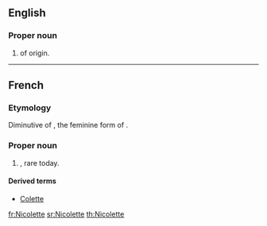 ==English==

===Proper noun===
{{en-proper noun}}

# {{given name|female|from=French}} of {{etyl|fr}} origin.

----

==French==

===Etymology===
Diminutive of {{term|Nicole|lang=fr}}, the feminine form of {{term|Nicolas|lang=fr}}.

===Proper noun===
{{infl|fr|proper noun|f}}

# {{given name|female|lang=fr}}, rare today.

====Derived terms====
* [[Colette]]

[[fr:Nicolette]]
[[sr:Nicolette]]
[[th:Nicolette]]